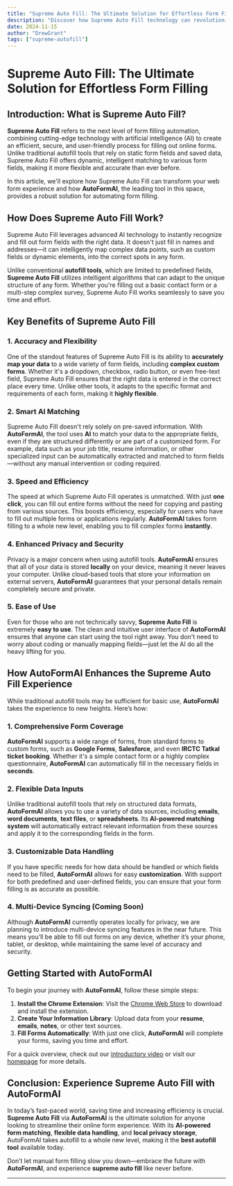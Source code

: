 ```yaml
---
title: "Supreme Auto Fill: The Ultimate Solution for Effortless Form Filling"
description: "Discover how Supreme Auto Fill technology can revolutionize your web form experience. Learn how AutoFormAI takes autofill functionality to the next level with smart AI matching and secure data storage."
date: 2024-11-15
author: "DrewGrant"
tags: ["supreme-autofill"]
---
```


# Supreme Auto Fill: The Ultimate Solution for Effortless Form Filling

## Introduction: What is Supreme Auto Fill?

**Supreme Auto Fill** refers to the next level of form filling automation, combining cutting-edge technology with artificial intelligence (AI) to create an efficient, secure, and user-friendly process for filling out online forms. Unlike traditional autofill tools that rely on static form fields and saved data, Supreme Auto Fill offers dynamic, intelligent matching to various form fields, making it more flexible and accurate than ever before.

In this article, we'll explore how Supreme Auto Fill can transform your web form experience and how **AutoFormAI**, the leading tool in this space, provides a robust solution for automating form filling.

## How Does Supreme Auto Fill Work?

Supreme Auto Fill leverages advanced AI technology to instantly recognize and fill out form fields with the right data. It doesn't just fill in names and addresses—it can intelligently map complex data points, such as custom fields or dynamic elements, into the correct spots in any form.

Unlike conventional **autofill tools**, which are limited to predefined fields, **Supreme Auto Fill** utilizes intelligent algorithms that can adapt to the unique structure of any form. Whether you're filling out a basic contact form or a multi-step complex survey, Supreme Auto Fill works seamlessly to save you time and effort.

## Key Benefits of Supreme Auto Fill

### 1. **Accuracy and Flexibility**

One of the standout features of Supreme Auto Fill is its ability to **accurately map your data** to a wide variety of form fields, including **complex custom forms**. Whether it's a dropdown, checkbox, radio button, or even free-text field, Supreme Auto Fill ensures that the right data is entered in the correct place every time. Unlike other tools, it adapts to the specific format and requirements of each form, making it **highly flexible**.

### 2. **Smart AI Matching**

Supreme Auto Fill doesn't rely solely on pre-saved information. With **AutoFormAI**, the tool uses **AI** to match your data to the appropriate fields, even if they are structured differently or are part of a customized form. For example, data such as your job title, resume information, or other specialized input can be automatically extracted and matched to form fields—without any manual intervention or coding required.

### 3. **Speed and Efficiency**

The speed at which Supreme Auto Fill operates is unmatched. With just **one click**, you can fill out entire forms without the need for copying and pasting from various sources. This boosts efficiency, especially for users who have to fill out multiple forms or applications regularly. **AutoFormAI** takes form filling to a whole new level, enabling you to fill complex forms **instantly**.

### 4. **Enhanced Privacy and Security**

Privacy is a major concern when using autofill tools. **AutoFormAI** ensures that all of your data is stored **locally** on your device, meaning it never leaves your computer. Unlike cloud-based tools that store your information on external servers, **AutoFormAI** guarantees that your personal details remain completely secure and private.

### 5. **Ease of Use**

Even for those who are not technically savvy, **Supreme Auto Fill** is extremely **easy to use**. The clean and intuitive user interface of **AutoFormAI** ensures that anyone can start using the tool right away. You don't need to worry about coding or manually mapping fields—just let the AI do all the heavy lifting for you.

## How AutoFormAI Enhances the Supreme Auto Fill Experience

While traditional autofill tools may be sufficient for basic use, **AutoFormAI** takes the experience to new heights. Here’s how:

### 1. **Comprehensive Form Coverage**

**AutoFormAI** supports a wide range of forms, from standard forms to custom forms, such as **Google Forms**, **Salesforce**, and even **IRCTC Tatkal ticket booking**. Whether it's a simple contact form or a highly complex questionnaire, **AutoFormAI** can automatically fill in the necessary fields in **seconds**.

### 2. **Flexible Data Inputs**

Unlike traditional autofill tools that rely on structured data formats, **AutoFormAI** allows you to use a variety of data sources, including **emails**, **word documents**, **text files**, or **spreadsheets**. Its **AI-powered matching system** will automatically extract relevant information from these sources and apply it to the corresponding fields in the form.

### 3. **Customizable Data Handling**

If you have specific needs for how data should be handled or which fields need to be filled, **AutoFormAI** allows for easy **customization**. With support for both predefined and user-defined fields, you can ensure that your form filling is as accurate as possible.

### 4. **Multi-Device Syncing (Coming Soon)**

Although **AutoFormAI** currently operates locally for privacy, we are planning to introduce multi-device syncing features in the near future. This means you’ll be able to fill out forms on any device, whether it’s your phone, tablet, or desktop, while maintaining the same level of accuracy and security.

## Getting Started with AutoFormAI

To begin your journey with **AutoFormAI**, follow these simple steps:

1. **Install the Chrome Extension**: Visit the [Chrome Web Store](https://chromewebstore.google.com/detail/autoformai/lfikjlhmofcmjbimgjjnafdeljkfhpej) to download and install the extension.
2. **Create Your Information Library**: Upload data from your **resume**, **emails**, **notes**, or other text sources.
3. **Fill Forms Automatically**: With just one click, **AutoFormAI** will complete your forms, saving you time and effort.

For a quick overview, check out our [introductory video](https://youtu.be/S-Yt7lTtXuQ) or visit our [homepage](https://autoformai.floxai.top/) for more details.

## Conclusion: Experience Supreme Auto Fill with AutoFormAI

In today’s fast-paced world, saving time and increasing efficiency is crucial. **Supreme Auto Fill** via **AutoFormAI** is the ultimate solution for anyone looking to streamline their online form experience. With its **AI-powered form matching**, **flexible data handling**, and **local privacy storage**, AutoFormAI takes autofill to a whole new level, making it the **best autofill tool** available today.

Don’t let manual form filling slow you down—embrace the future with **AutoFormAI**, and experience **supreme auto fill** like never before.

---
